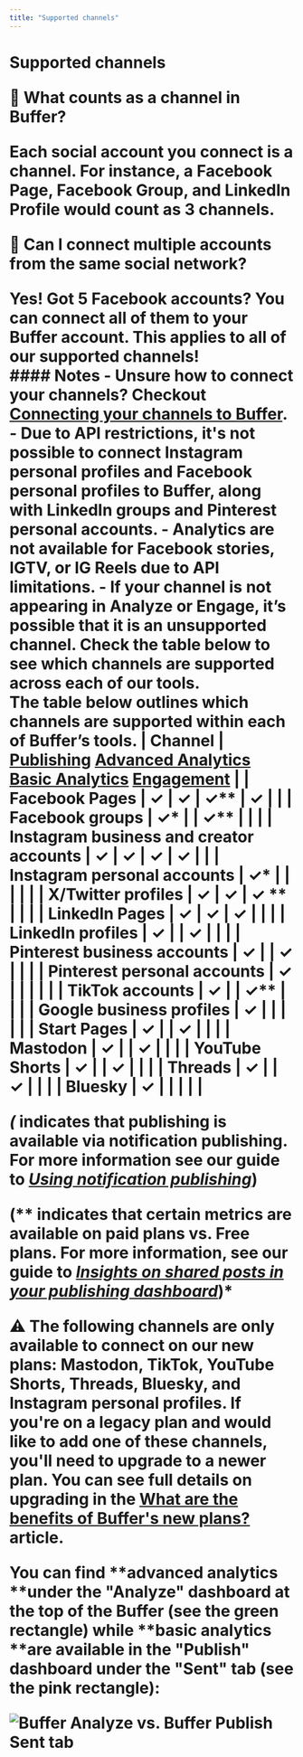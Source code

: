 ```yaml
---
title: "Supported channels"
---
```


# Supported channels <a href="javascript:window.print()" class="printArticle" title="Print this article" aria-label="Print this Article"><i class="icon-print"></i></a> <div class="callout-red"> <p>**📝 What counts as a channel in Buffer?**</p> Each social account you connect is a channel. For instance, a Facebook Page, Facebook Group, and LinkedIn Profile would count as 3 channels. <p>**📝 Can I connect multiple accounts from the same social network?**</p> Yes! Got 5 Facebook accounts? You can connect all of them to your Buffer account. This applies to all of our supported channels! </div> <div class="callout-blue"> #### Notes - Unsure how to connect your channels? Checkout [Connecting your channels to Buffer](https://support.buffer.com//support.buffer.com/article/564-connecting-your-channels-to-buffer).</li> - Due to API restrictions, it's not possible to connect Instagram personal profiles and Facebook personal profiles to Buffer, along with LinkedIn groups and Pinterest personal accounts. - Analytics are not available for Facebook stories, IGTV, or IG Reels due to API limitations. - If your channel is not appearing in Analyze or Engage, it’s possible that it is an unsupported channel. Check the table below to see which channels are supported across each of our tools. </div> The table below outlines which channels are supported within each of Buffer’s tools. <colgroup> <col> <col> <col> <col width="126"> <col> </colgroup> | **Channel** | <td><a href="https://support.buffer.com//support.buffer.com/category/13-scheduling-and-publishing">**Publishing**</a></td> <td><a href="https://buffer.com/analyze" target="_blank">**Advanced Analytics**</a></td> <td style="width: 126px;"><a href="https://support.buffer.com//support.buffer.com/article/517-insights-on-shared-posts-within-your-publishing-dashboard">**Basic Analytics**</a></td> <td><a href="https://support.buffer.com//support.buffer.com/category/501-engaging-with-comments">**Engagement**</a></td> | | Facebook Pages | ✓ | ✓ | ✓** | ✓ | | | Facebook groups | ✓* | | ✓** | | | | Instagram business and creator accounts | ✓ | ✓ | ✓ | ✓ | | | Instagram personal accounts | ✓* | | | | | | X/Twitter profiles | ✓ | ✓ | ✓ ** | | | | LinkedIn Pages | ✓ | ✓ | ✓ | | | | LinkedIn profiles | ✓ | | ✓ | | | | Pinterest business accounts | ✓ | | ✓ | | | | Pinterest personal accounts | ✓ | | | | | | TikTok accounts | ✓ | | ✓** | | | | Google business profiles | ✓ | | | | | | Start Pages | ✓ | | ✓ | | | | Mastodon | ✓ | | ✓ | | | | YouTube Shorts | ✓ | | ✓ | | | | Threads | ✓ | | ✓ | | | | Bluesky | ✓ | | | | | <p>*(* indicates that publishing is available via notification publishing. For more information see our guide to *<a href="https://support.buffer.com//support.buffer.com/article/658-using-instagram-reminders" target="_blank">*Using notification publishing*</a>*)*</p> <p>*(** indicates that certain metrics are available on paid plans vs. Free plans. For more information, see our guide to *<a href="https://support.buffer.com//support.buffer.com/article/517-insights-on-shared-posts-within-your-publishing-dashboard">*Insights on shared posts in your publishing dashboard*</a>*)*</p> <div class="callout-red"> <p>⚠️ The following channels are only available to connect on our new plans: **Mastodon, TikTok, YouTube Shorts, Threads, Bluesky,** and **Instagram personal profiles**. If you're on a legacy plan and would like to add one of these channels, you'll need to upgrade to a newer plan. You can see full details on upgrading in the [What are the benefits of Buffer's new plans?](https://support.buffer.com//support.buffer.com/article/594-why-some-features-are-not-available-on-legacy-buffer) article.</p> </div> <p>You can find **advanced analytics **under the "Analyze" dashboard at the top of the Buffer (see the green rectangle) while **basic analytics **are available in the "Publish" dashboard under the "Sent" tab (see the pink rectangle):</p> ![Buffer Analyze vs. Buffer Publish Sent tab](//d33v4339jhl8k0.cloudfront.net/docs/assets/64cb6cf86d4a3e191f237e66/images/66b666d18919a15d1b1d2a55/file-3u2GoIXVxY.jpg)